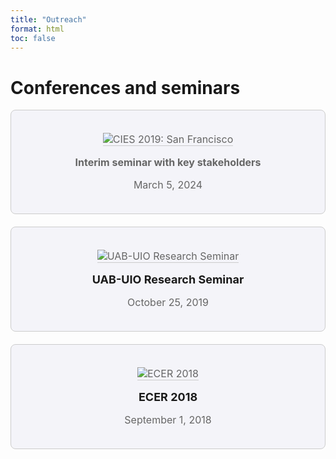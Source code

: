 ```yaml
---
title: "Outreach"
format: html
toc: false
---
```


# Conferences and seminars

```{=html}
<style>
.grid-container {
  display: grid;
  grid-template-columns: repeat(auto-fit, minmax(300px, 1fr));
  gap: 20px;
}

.card {
  background-color: #f4f4f9;
  border: 1px solid #ccc;
  border-radius: 8px;
  overflow: hidden;
  padding: 20px;
  text-align: center;
}

.card img {
  max-width: 100%;
  height: auto;
  border-bottom: 1px solid #ccc;
}

.card h3 {
  font-size: 18px;
  margin: 10px 0;
}

.card p {
  font-size: 16px;
  color: #666;
}

.card .date {
  font-size: 14px;
  color: #666;
}
</style>
```

:::::: grid-container
::: card
<img src="images/seminar1.jpeg" alt="CIES 2019: San Francisco"/>

<p>**Interim seminar with key stakeholders**</p>

<p class="date">

March 5, 2024

</p>
:::

::: card
<img src="image2.jpg" alt="UAB-UIO Research Seminar"/>

<h3>UAB-UIO Research Seminar</h3>

<p class="date">

October 25, 2019

</p>
:::

::: card
<img src="image3.jpg" alt="ECER 2018"/>

<h3>ECER 2018</h3>

<p class="date">

September 1, 2018

</p>
:::

<!-- Add more cards as needed -->
::::::
